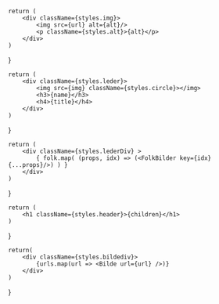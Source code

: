 
    return (
        <div className={styles.img}>
            <img src={url} alt={alt}/>
            <p className={styles.alt}>{alt}</p>
        </div>
    )
}

    return (
        <div className={styles.leder}>
            <img src={img} className={styles.circle}></img>
            <h3>{name}</h3>
            <h4>{title}</h4>
        </div>
    )
}

    return (
        <div className={styles.lederDiv} >
            { folk.map( (props, idx) => (<FolkBilder key={idx} {...props}/>) ) }
        </div>
    )
}

    return (
        <h1 className={styles.header}>{children}</h1>
    )
}

    return(
        <div className={styles.bildediv}>
            {urls.map(url => <Bilde url={url} />)}
        </div>
    )
}